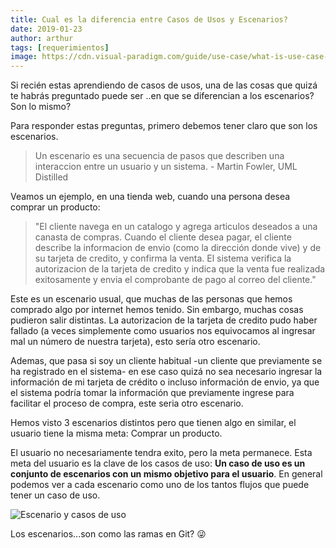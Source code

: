 ```yaml
---
title: Cual es la diferencia entre Casos de Usos y Escenarios?
date: 2019-01-23
author: arthur
tags: [requerimientos]
image: https://cdn.visual-paradigm.com/guide/use-case/what-is-use-case-specification/02-use-case-character.png
---
```


Si recién estas aprendiendo de casos de usos, una de las cosas que quizá te habrás preguntado puede ser ..en que se diferencian a los escenarios? Son lo mismo?

Para responder estas preguntas, primero debemos tener claro que son los escenarios.

> Un escenario es una secuencia de pasos que describen una interaccion entre un usuario y un sistema. - Martin Fowler, UML Distilled

Veamos un ejemplo, en una tienda web, cuando una persona desea comprar un producto:

> "El cliente navega en un catalogo y agrega articulos deseados a una canasta de compras. Cuando el cliente desea pagar, el cliente describe la informacion de envio (como la dirección donde vive) y de su tarjeta de credito, y confirma la venta. El sistema verifica la autorizacion de la tarjeta de credito y indica que la venta fue realizada exitosamente y envia el comprobante de pago al correo del cliente."

Este es un escenario usual, que muchas de las personas que hemos comprado algo por internet hemos tenido. Sin embargo, muchas cosas pudieron salir distintas. La autorizacion de la tarjeta de credito pudo haber fallado (a veces simplemente como usuarios nos equivocamos al ingresar mal un número de nuestra tarjeta), esto sería otro escenario.

Ademas, que pasa si soy un cliente habitual -un cliente que previamente se ha registrado en el sistema- en ese caso quizá no sea necesario ingresar la información de mi tarjeta de crédito o incluso información de envio, ya que el sistema podría tomar la información que previamente ingrese para facilitar el proceso de compra, este seria otro escenario.

Hemos visto 3 escenarios distintos pero que tienen algo en similar, el usuario tiene la misma meta: Comprar un producto.

El usuario no necesariamente tendra exito, pero la meta permanece. Esta meta del usuario es la clave de los casos de uso: **Un caso de uso es un conjunto de escenarios con un mismo objetivo para el usuario**. En general podemos ver a cada escenario como uno de los tantos flujos que puede tener un caso de uso.

![Escenario y casos de uso](https://cdn.visual-paradigm.com/guide/use-case/what-is-use-case-specification/02-use-case-character.png)

Los escenarios...son como las ramas en Git? 😜
